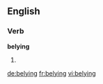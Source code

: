 ==English==
===Verb===
'''belying'''
# {{present participle of|[[belie]]}}

[[de:belying]]
[[fr:belying]]
[[vi:belying]]
